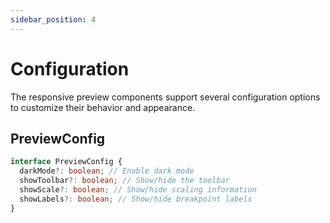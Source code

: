 ```yaml
---
sidebar_position: 4
---
```


# Configuration

The responsive preview components support several configuration options to customize their behavior and appearance.

## PreviewConfig

```typescript
interface PreviewConfig {
  darkMode?: boolean; // Enable dark mode
  showToolbar?: boolean; // Show/hide the toolbar
  showScale?: boolean; // Show/hide scaling information
  showLabels?: boolean; // Show/hide breakpoint labels
}
```
